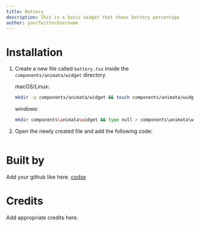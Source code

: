```yaml
---
title: Battery
description: This is a basic widget that shows battery percentage
author: yourTwitterUsername
---
```


<ComponentPreview name="widget-battery--docs" />

# Installation

1. Create a new file called `battery.tsx` inside the `components/animata/widget` directory.

   macOS/Linux:
   ```bash
   mkdir -p components/animata/widget && touch components/animata/widget/battery.tsx
   ```

   windows:
   ```bash
   mkdir components\animata\widget && type null > components\animata\widget\battery.tsx
   ```

2. Open the newly created file and add the following code:

```jsx file=<rootDir>/animata/widget/battery.tsx

```

# Built by

   Add your github like here. [codse](https://github.com/codse)

# Credits

   Add appropriate credits here.
